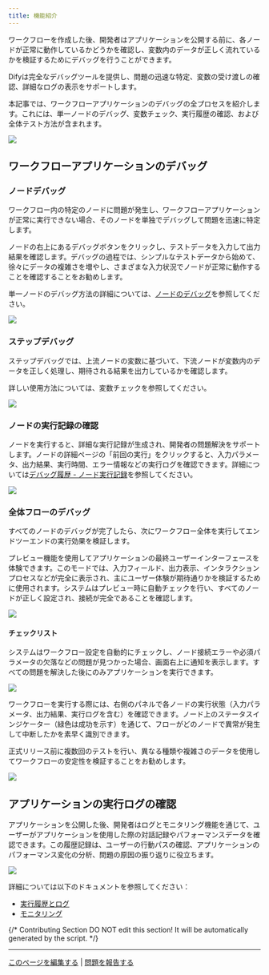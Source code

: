 ```yaml
---
title: 機能紹介
---
```


ワークフローを作成した後、開発者はアプリケーションを公開する前に、各ノードが正常に動作しているかどうかを確認し、変数内のデータが正しく流れているかを検証するためにデバッグを行うことができます。

Difyは完全なデバッグツールを提供し、問題の迅速な特定、変数の受け渡しの確認、詳細なログの表示をサポートします。

本記事では、ワークフローアプリケーションのデバッグの全プロセスを紹介します。これには、単一ノードのデバッグ、変数チェック、実行履歴の確認、および全体テスト方法が含まれます。

![](https://assets-docs.dify.ai/2025/06/8e7933b45a69241a9861a09fa47d5c62.png)

## ワークフローアプリケーションのデバッグ

### ノードデバッグ

ワークフロー内の特定のノードに問題が発生し、ワークフローアプリケーションが正常に実行できない場合、そのノードを単独でデバッグして問題を迅速に特定します。

ノードの右上にあるデバッグボタンをクリックし、テストデータを入力して出力結果を確認します。デバッグの過程では、シンプルなテストデータから始めて、徐々にデータの複雑さを増やし、さまざまな入力状況でノードが正常に動作することを確認することをお勧めします。

単一ノードのデバッグ方法の詳細については、[ノードのデバッグ](/ja-jp/guides/workflow/debug-and-preview/debug-node.mdx)を参照してください。

![](https://assets-docs.dify.ai/2025/06/44decb6644b140e46ed2e1e9246f48f7.png)

### ステップデバッグ

ステップデバッグでは、上流ノードの変数に基づいて、下流ノードが変数内のデータを正しく処理し、期待される結果を出力しているかを確認します。

詳しい使用方法については、変数チェックを参照してください。

![](https://assets-docs.dify.ai/2025/06/887630764b180a60becb6a4fcee2c622.png)

### ノードの実行記録の確認

ノードを実行すると、詳細な実行記録が生成され、開発者の問題解決をサポートします。ノードの詳細ページの「前回の実行」をクリックすると、入力パラメータ、出力結果、実行時間、エラー情報などの実行ログを確認できます。詳細については[デバッグ履歴 - ノード実行記録](/ja-jp/guides/workflow/debug-and-preview/history-and-logs#アプリケーション実行履歴)を参照してください。

![](https://assets-docs.dify.ai/2025/06/a6011d5966c78a4d1705f2af44ed8af1.png)

### 全体フローのデバッグ

すべてのノードのデバッグが完了したら、次にワークフロー全体を実行してエンドツーエンドの実行効果を検証します。

プレビュー機能を使用してアプリケーションの最終ユーザーインターフェースを体験できます。このモードでは、入力フィールド、出力表示、インタラクションプロセスなどが完全に表示され、主にユーザー体験が期待通りかを検証するために使用されます。システムはプレビュー時に自動チェックを行い、すべてのノードが正しく設定され、接続が完全であることを確認します。

![](https://assets-docs.dify.ai/2025/06/de00849b363ec9356e5764b88b4331fb.png)

#### チェックリスト

システムはワークフロー設定を自動的にチェックし、ノード接続エラーや必須パラメータの欠落などの問題が見つかった場合、画面右上に通知を表示します。すべての問題を解決した後にのみアプリケーションを実行できます。

![](https://assets-docs.dify.ai/2025/06/85bafda1f786549c22404cd5ec711d0f.png)

ワークフローを実行する際には、右側のパネルで各ノードの実行状態（入力パラメータ、出力結果、実行ログを含む）を確認できます。ノード上のステータスインジケーター（緑色は成功を示す）を通じて、フローがどのノードで異常が発生して中断したかを素早く識別できます。

正式リリース前に複数回のテストを行い、異なる種類や複雑さのデータを使用してワークフローの安定性を検証することをお勧めします。

![](https://assets-docs.dify.ai/2025/06/c09f788f77b5f8ebdd635ddba66a1b99.png)

## アプリケーションの実行ログの確認

アプリケーションを公開した後、開発者はログとモニタリング機能を通じて、ユーザーがアプリケーションを使用した際の対話記録やパフォーマンスデータを確認できます。この履歴記録は、ユーザーの行動パスの確認、アプリケーションのパフォーマンス変化の分析、問題の原因の振り返りに役立ちます。

![](https://assets-docs.dify.ai/2025/06/6dd8e8a7186089a390679b6de4bb97b9.png)

詳細については以下のドキュメントを参照してください：

- [実行履歴とログ](/ja-jp/guides/workflow/debug-and-preview/history-and-logs)
- [モニタリング](/ja-jp/guides/monitoring/README)

{/*
Contributing Section
DO NOT edit this section!
It will be automatically generated by the script.
*/}

---

[このページを編集する](https://github.com/langgenius/dify-docs/edit/main/ja-jp/guides/workflow/debug-and-preview/preview-and-run.mdx) | [問題を報告する](https://github.com/langgenius/dify-docs/issues/new?title=ドキュメントの問題%3A%20ew-and-&body=%23%23%20問題の説明%0A%3C%21--%20発見した問題について簡単に説明してください%20--%3E%0A%0A%23%23%20ページリンク%0Ahttps%3A%2F%2Fgithub.com%2Flanggenius%2Fdify-docs%2Fblob%2Fmain%2Fja-jp/guides/workflow/debug-and-preview%2Fpreview-and-run.mdx%0A%0A%23%23%20提案される変更%0A%3C%21--%20特定の変更案がある場合は、ここで説明してください%20--%3E%0A%0A%3C%21--%20ドキュメントの品質向上にご協力いただきありがとうございます！%20--%3E)

